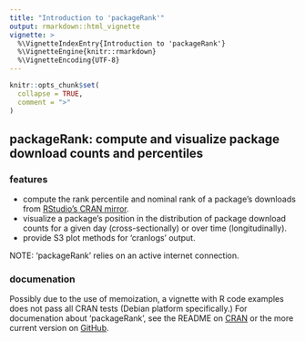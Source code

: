 ```yaml
---
title: "Introduction to 'packageRank'"
output: rmarkdown::html_vignette
vignette: >
  %\VignetteIndexEntry{Introduction to 'packageRank'}
  %\VignetteEngine{knitr::rmarkdown}
  %\VignetteEncoding{UTF-8}
---
```


```r
knitr::opts_chunk$set(
  collapse = TRUE,
  comment = ">"
)
```

## packageRank: compute and visualize package download counts and percentiles

### features

* compute the rank percentile and nominal rank of a package's downloads from [RStudio's CRAN mirror](http://cran-logs.rstudio.com).
* visualize a package's position in the  distribution of package download counts for a given day (cross-sectionally) or over time (longitudinally).
* provide S3 plot methods for 'cranlogs' output.

NOTE: 'packageRank' relies on an active internet connection.

### documenation

Possibly due to the use of memoization, a vignette with R code examples does not pass all CRAN tests (Debian platform specifically.) For documenation about 'packageRank', see the README on [CRAN](https://cran.r-project.org/package=packageRank) or the more current version on [GitHub](https://github.com/lindbrook/packageRank).
